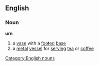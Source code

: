 ==English==
===Noun===
{{wikipedia}}
'''urn'''
#a [[vase]] with a [[footed]] [[base]]
#a [[metal]] [[vessel]] for [[serving]] [[tea]] or [[coffee]]
[[Category:English nouns]]